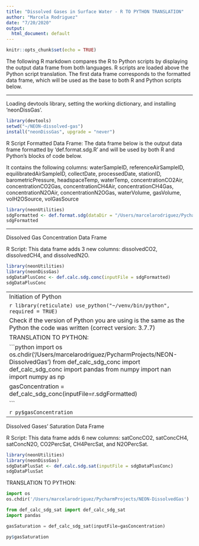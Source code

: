 ```yaml
---
title: "Dissolved Gases in Surface Water - R TO PYTHON TRANSLATION"
author: "Marcela Rodriguez"
date: "7/20/2020"
output:
  html_document: default
---
```


```r
knitr::opts_chunk$set(echo = TRUE)
```

The following R markdown compares the R to Python scripts by displaying the output data frame from both languages.
R scripts are loaded above the Python script translation. The first data frame corresponds to the formatted data frame, 
which will be used as the base to both R and Python scripts below. 


---------------------------------------------------------------------------------------------------------------------------------------------------------------------------

Loading devtools library, setting the working dictionary, and installing 'neonDissGas'.
```r
library(devtools)
setwd("~/NEON-dissolved-gas")
install("neonDissGas", upgrade = "never")
```
R Script
Formatted Data Frame:
The data frame below is the output data frame formatted by 'def.format.sdg.R' and will be used by both R and Python's blocks of code below. 

It contains the following columns:
waterSampleID, referenceAirSampleID, equilibratedAirSampleID, collectDate, processedDate, stationID, barometricPressure, headspaceTemp, waterTemp, concentrationCO2Air, concentrationCO2Gas, concentrationCH4Air, concentrationCH4Gas, concentrationN2OAir, concentrationN2OGas, waterVolume, gasVolume, volH2OSource, volGasSource

```r
library(neonUtilities)
sdgFormatted <- def.format.sdg(dataDir = "/Users/marcelarodriguez/PycharmProjects/NEON-DissolvedGas/NEON_dissolved-gases-surfacewater(1).zip")
sdgFormatted
```


---------------------------------------------------------------------------------------------------------------------------------------------------------------------------

Dissolved Gas Concentration Data Frame

R Script:
This data frame adds 3 new columns: dissolvedCO2, dissolvedCH4, and dissolvedN2O.
```r
library(neonUtilities)
library(neonDissGas)
sdgDataPlusConc <- def.calc.sdg.conc(inputFile = sdgFormatted)
sdgDataPlusConc
```
---------------------------------------------------------------------------------------------------------------------------------------------------------------------------
Initiation of Python

```r
library(reticulate)
use_python("~/venv/bin/python", required = TRUE)
```

Check if the version of Python you are using is the same as the Python the code was written (correct version: 3.7.7)
```python
import sys
print(sys.version)
```

TRANSLATION TO PYTHON: 

```python
import os
os.chdir('/Users/marcelarodriguez/PycharmProjects/NEON-DissolvedGas')
from def_calc_sdg_conc import def_calc_sdg_conc
import pandas
from numpy import nan
import numpy as np

gasConcentration = def_calc_sdg_conc(inputFile=r.sdgFormatted)

```

```r
py$gasConcentration
```
---------------------------------------------------------------------------------------------------------------------------------------------------------------------------

Dissolved Gases' Saturation Data Frame

R Script:
This data frame adds 6 new columns: satConcCO2, satConcCH4, satConcN2O, CO2PercSat, CH4PercSat, and N2OPercSat.
```r
library(neonUtilities)
library(neonDissGas)
sdgDataPlusSat <- def.calc.sdg.sat(inputFile = sdgDataPlusConc)
sdgDataPlusSat
```


TRANSLATION TO PYTHON: 

```python
import os
os.chdir('/Users/marcelarodriguez/PycharmProjects/NEON-DissolvedGas')

from def_calc_sdg_sat import def_calc_sdg_sat
import pandas

gasSaturation = def_calc_sdg_sat(inputFile=gasConcentration)

```

```r
py$gasSaturation
```

